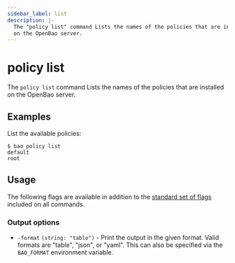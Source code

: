 ```yaml
---
sidebar_label: list
description: |-
  The "policy list" command Lists the names of the policies that are installed
  on the OpenBao server.
---
```


# policy list

The `policy list` command Lists the names of the policies that are installed on
the OpenBao server.

## Examples

List the available policies:

```shell-session
$ bao policy list
default
root
```

## Usage

The following flags are available in addition to the [standard set of
flags](/docs/commands) included on all commands.

### Output options

- `-format` `(string: "table")` - Print the output in the given format. Valid
  formats are "table", "json", or "yaml". This can also be specified via the
  `BAO_FORMAT` environment variable.
